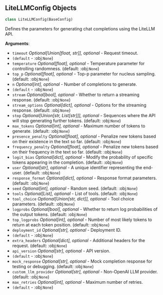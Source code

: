 <a id="camel.configs.litellm_config"></a>

<a id="camel.configs.litellm_config.LiteLLMConfig"></a>

## LiteLLMConfig Objects

```python
class LiteLLMConfig(BaseConfig)
```

Defines the parameters for generating chat completions using the
LiteLLM API.

**Arguments**:

- `timeout` _Optional[Union[float, str]], optional_ - Request timeout.
- `(default` - :obj:`None`)
- `temperature` _Optional[float], optional_ - Temperature parameter for
  controlling randomness. (default: :obj:`None`)
- `top_p` _Optional[float], optional_ - Top-p parameter for nucleus
  sampling. (default: :obj:`None`)
- `n` _Optional[int], optional_ - Number of completions to generate.
- `(default` - :obj:`None`)
- `stream` _Optional[bool], optional_ - Whether to return a streaming
  response. (default: :obj:`None`)
- `stream_options` _Optional[dict], optional_ - Options for the streaming
  response. (default: :obj:`None`)
- `stop` _Optional[Union[str, List[str]]], optional_ - Sequences where the
  API will stop generating further tokens. (default: :obj:`None`)
- `max_tokens` _Optional[int], optional_ - Maximum number of tokens to
  generate. (default: :obj:`None`)
- `presence_penalty` _Optional[float], optional_ - Penalize new tokens
  based on their existence in the text so far. (default: :obj:`None`)
- `frequency_penalty` _Optional[float], optional_ - Penalize new tokens
  based on their frequency in the text so far. (default: :obj:`None`)
- `logit_bias` _Optional[dict], optional_ - Modify the probability of
  specific tokens appearing in the completion. (default: :obj:`None`)
- `user` _Optional[str], optional_ - A unique identifier representing the
  end-user. (default: :obj:`None`)
- `response_format` _Optional[dict], optional_ - Response format
  parameters. (default: :obj:`None`)
- `seed` _Optional[int], optional_ - Random seed. (default: :obj:`None`)
- `tools` _Optional[List], optional_ - List of tools. (default: :obj:`None`)
- `tool_choice` _Optional[Union[str, dict]], optional_ - Tool choice
  parameters. (default: :obj:`None`)
- `logprobs` _Optional[bool], optional_ - Whether to return log
  probabilities of the output tokens. (default: :obj:`None`)
- `top_logprobs` _Optional[int], optional_ - Number of most likely tokens
  to return at each token position. (default: :obj:`None`)
- `deployment_id` _Optional[str], optional_ - Deployment ID.
- `(default` - :obj:`None`)
- `extra_headers` _Optional[dict], optional_ - Additional headers for the
  request. (default: :obj:`None`)
- `api_version` _Optional[str], optional_ - API version.
- `(default` - :obj:`None`)
- `mock_response` _Optional[str], optional_ - Mock completion response for
  testing or debugging. (default: :obj:`None`)
- `custom_llm_provider` _Optional[str], optional_ - Non-OpenAI LLM
  provider. (default: :obj:`None`)
- `max_retries` _Optional[int], optional_ - Maximum number of retries.
- `(default` - :obj:`None`)

